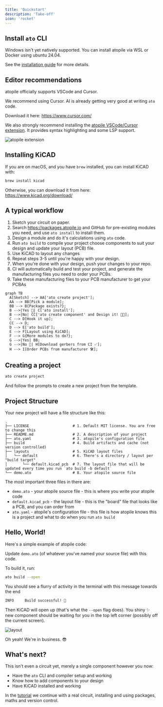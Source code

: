 ```yaml
---
title: 'Quickstart'
description: 'Take-off'
icon: 'rocket'
---
```


## Install `ato` CLI


<QuickstartInstall />

<Warning>
    Windows isn't yet natively supported. You can install atopile via WSL or Docker using ubuntu 24.04.
</Warning>

See the [installation guide](./guides/install) for more details.


## Editor recommendations

atopile officially supports VSCode and Cursor.

We recommend using Cursor. AI is already getting very good at writing `ato` code.

Download it here: https://www.cursor.com/

We also strongly recommend installing the [atopile VSCode/Cursor extension](https://marketplace.visualstudio.com/items?itemName=atopile.atopile). It provides syntax highlighting and some LSP support.

![atopile extension](./images/vscode-plugin.png)

## Installing KiCAD

If you are on macOS, and you have `brew` installed, you can install KiCAD with:

``` sh
brew install kicad
```

Otherwise, you can download it from here: https://www.kicad.org/download/


## A typical workflow

1. Sketch your circuit on paper.
2. Search https://packages.atopile.io and GitHub for pre-existing modules you need, and use `ato install` to install them.
3. Design a module and do it's calculations using `ato` code.
4. Run `ato build` to compile your project choose components to suit your design and update your layout (PCB) file.
5. Use KiCAD to layout any changes
6. Repeat steps 3-5 until you're happy with your design.
7. When you're done with your design, push your changes to your repo.
8. CI will automatically build and test your project, and generate the manufacturing files you need to order your PCBs.
9. Take these manufacturing files to your PCB manufacturer to get your PCBAs

``` mermaid
graph TB
  A[Sketch] --> AA['ato create project'];
  AA --> BB[Pick a module];
  BB --> B{Package exists?};
  B -->|Yes 🥳| C['ato install'];
  B -->|No| CC['ato create component' and Design it! 👨‍💻];
  C --> D[Hook it up];
  CC --> D;
  D --> E['ato build'];
  E --> F[Layout using KiCAD];
  F --> G{More modules to do?};
  G -->|Yes| BB;
  G -->|No 🎉| H[Download gerbers from CI ✅];
  H --> I[Order PCBs from manufacturer 🛠️];
```

## Creating a project

```sh
ato create project
```

And follow the prompts to create a new project from the template.

## Project Structure

Your new project will have a file structure like this:

```
.
├── LICENSE                    # 1. Default MIT license. You are free to change this
├── README.md                  # 2. A description of your project
├── ato.yaml                   # 3. atopile's configuration file
├── build                      # 4. Build artifacts and cache (not version controlled)
├── layouts                    # 5. KiCAD layout files
│   └── default                # 6. There's a directory / layout per "build target"
│       └── default.kicad_pcb  # 7. The layout file that will be updated every time you run `ato build -b default`
└── demo.ato                   # 8. Your atopile source file
```

The most important three files in there are:

- `demo.ato` - your atopile source file - this is where you write your atopile code
- `default.kicad_pcb` - the layout file - this is the "board" file that looks like a PCB, and you can order from
- `ato.yaml` - atopile's configuration file - this file is how atopile knows this is a project and what to do when you run `ato build`


## Hello, World!

Here's a simple example of atopile code:


<QuickstartExample />

Update `demo.ato` (of whatever you've named your source file) with this code.

To build it, run:

```sh
ato build --open
```

You should see a flurry of activity in the terminal with this message towards the end

```sh
INFO     Build successful! 🚀
```

Then KiCAD will open up (that's what the `--open` flag does).
You shiny ✨ new  component should be waiting for you in the top left corner (possibly off the current screen).

![layout](/atopile/images/quickstart-layout.png)

Oh yeah! We're in business. 😎


## What's next?

This isn't even a circuit yet, merely a single component however you now:

- Have the `ato` CLI and compiler setup and working
- Know how to add components to your design
- Have KiCAD installed and working

In the [tutorial](./essentials/1-the-ato-language) we continue with a real circuit, installing and using packages, maths and version control.
